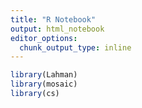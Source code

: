 ```yaml
---
title: "R Notebook"
output: html_notebook
editor_options: 
  chunk_output_type: inline
---
```


```r
library(Lahman)
library(mosaic)
library(cs)
```
